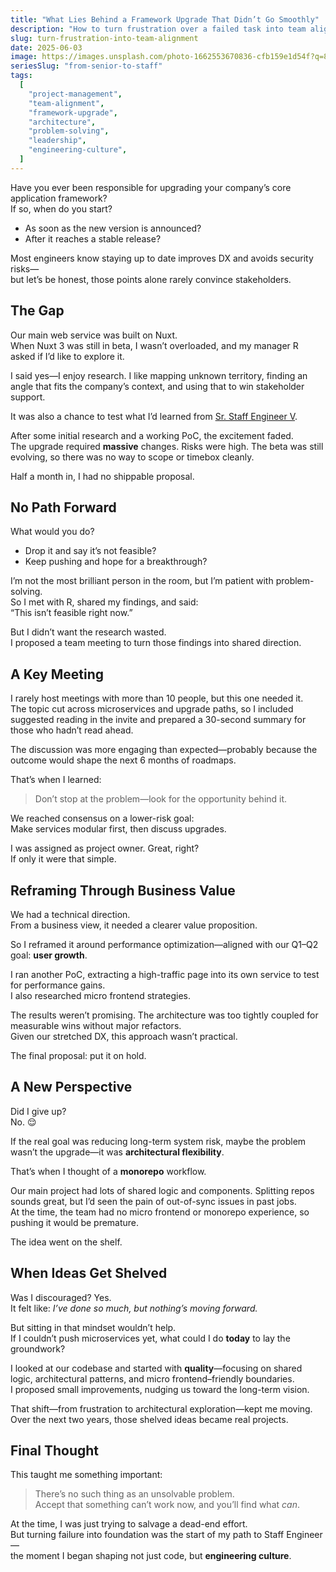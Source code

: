 ```yaml
---
title: "What Lies Behind a Framework Upgrade That Didn’t Go Smoothly"
description: "How to turn frustration over a failed task into team alignment"
slug: turn-frustration-into-team-alignment
date: 2025-06-03
image: https://images.unsplash.com/photo-1662553670836-cfb159e1d54f?q=80&w=1026&auto=format&fit=crop&ixlib=rb-4.1.0&ixid=M3wxMjA3fDB8MHxwaG90by1wYWdlfHx8fGVufDB8fHx8fA%3D%3D
seriesSlug: "from-senior-to-staff"
tags:
  [
    "project-management",
    "team-alignment",
    "framework-upgrade",
    "architecture",
    "problem-solving",
    "leadership",
    "engineering-culture",
  ]
---
```



Have you ever been responsible for upgrading your company’s core application framework?  
If so, when do you start?

- As soon as the new version is announced?  
- After it reaches a stable release?  

Most engineers know staying up to date improves DX and avoids security risks—  
but let’s be honest, those points alone rarely convince stakeholders.


## The Gap

Our main web service was built on Nuxt.  
When Nuxt 3 was still in beta, I wasn’t overloaded, and my manager R asked if I’d like to explore it.

I said yes—I enjoy research. I like mapping unknown territory, finding an angle that fits the company’s context, and using that to win stakeholder support.

It was also a chance to test what I’d learned from [Sr. Staff Engineer V](/en/posts/how-to-steal-from-the-most-expensive-engineer).

After some initial research and a working PoC, the excitement faded.  
The upgrade required **massive** changes. Risks were high. The beta was still evolving, so there was no way to scope or timebox cleanly.

Half a month in, I had no shippable proposal.


## No Path Forward

What would you do?

- Drop it and say it’s not feasible?  
- Keep pushing and hope for a breakthrough?  

I’m not the most brilliant person in the room, but I’m patient with problem-solving.  
So I met with R, shared my findings, and said:  
“This isn’t feasible right now.”

But I didn’t want the research wasted.  
I proposed a team meeting to turn those findings into shared direction.


## A Key Meeting

I rarely host meetings with more than 10 people, but this one needed it.  
The topic cut across microservices and upgrade paths, so I included suggested reading in the invite and prepared a 30-second summary for those who hadn’t read ahead.

The discussion was more engaging than expected—probably because the outcome would shape the next 6 months of roadmaps.

That’s when I learned:

> Don’t stop at the problem—look for the opportunity behind it.

We reached consensus on a lower-risk goal:  
Make services modular first, then discuss upgrades.

I was assigned as project owner. Great, right?  
If only it were that simple.


## Reframing Through Business Value

We had a technical direction.  
From a business view, it needed a clearer value proposition.

So I reframed it around performance optimization—aligned with our Q1–Q2 goal: **user growth**.

I ran another PoC, extracting a high-traffic page into its own service to test for performance gains.  
I also researched micro frontend strategies.

The results weren’t promising. The architecture was too tightly coupled for measurable wins without major refactors.  
Given our stretched DX, this approach wasn’t practical.

The final proposal: put it on hold.


## A New Perspective

Did I give up?  
No. 😌

If the real goal was reducing long-term system risk, maybe the problem wasn’t the upgrade—it was **architectural flexibility**.

That’s when I thought of a **monorepo** workflow.

Our main project had lots of shared logic and components. Splitting repos sounds great, but I’d seen the pain of out-of-sync issues in past jobs.  
At the time, the team had no micro frontend or monorepo experience, so pushing it would be premature.

The idea went on the shelf.


## When Ideas Get Shelved

Was I discouraged? Yes.  
It felt like: *I’ve done so much, but nothing’s moving forward.*

But sitting in that mindset wouldn’t help.  
If I couldn’t push microservices yet, what could I do **today** to lay the groundwork?

I looked at our codebase and started with **quality**—focusing on shared logic, architectural patterns, and micro frontend–friendly boundaries.  
I proposed small improvements, nudging us toward the long-term vision.

That shift—from frustration to architectural exploration—kept me moving.  
Over the next two years, those shelved ideas became real projects.


## Final Thought

This taught me something important:

> There’s no such thing as an unsolvable problem.  
> Accept that something can’t work now, and you’ll find what *can*.

At the time, I was just trying to salvage a dead-end effort.  
But turning failure into foundation was the start of my path to Staff Engineer—  
the moment I began shaping not just code, but **engineering culture**.
